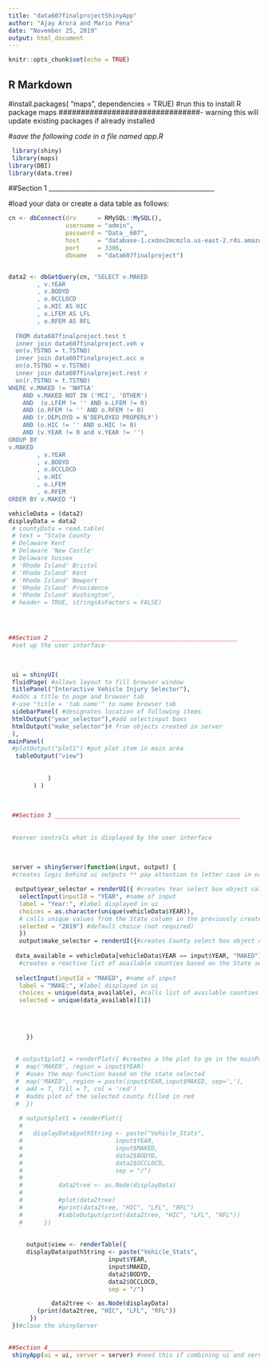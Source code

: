 ```yaml
---
title: "data607finalprojectShinyApp"
author: "Ajay Arora and Mario Pena"
date: "November 25, 2019"
output: html_document
---
```


```r
knitr::opts_chunk$set(echo = TRUE)
```

## R Markdown

#install.packages( "maps", dependencies = TRUE) #run this to install R package maps
 ################################- warning this will update existing packages if already installed

#*save the following code in a file named app.R *
```r
 library(shiny)
 library(maps)
library(DBI)
library(data.tree)
```
##Section 1 ____________________________________________________

 #load your data or create a data table as follows:
 
```r

cn <- dbConnect(drv      = RMySQL::MySQL(), 
                username = "admin", 
                password = "Data__607", 
                host     = "database-1.cxdov2mcmzlo.us-east-2.rds.amazonaws.com", 
                port     = 3306, 
                dbname   = "data607finalproject")


data2 <- dbGetQuery(cn, "SELECT v.MAKED
		, v.YEAR
		, v.BODYD
		, o.OCCLOCD
		, o.HIC AS HIC
		, o.LFEM AS LFL
		, o.RFEM AS RFL
		
  FROM data607finalproject.test t
  inner join data607finalproject.veh v
  on(v.TSTNO = t.TSTNO)
  inner join data607finalproject.occ o
  on(o.TSTNO = v.TSTNO)
  inner join data607finalproject.rest r
  on(r.TSTNO = t.TSTNO)
WHERE v.MAKED != 'NHTSA' 
	AND v.MAKED NOT IN ('MCI', 'OTHER') 
	AND  (o.LFEM != '' AND o.LFEM != 0) 
	AND (o.RFEM != '' AND o.RFEM != 0)
	AND (r.DEPLOYD = N'DEPLOYED PROPERLY')
	AND (o.HIC != '' AND o.HIC != 0)
	AND (v.YEAR != 0 and v.YEAR != '')
GROUP BY
v.MAKED
		, v.YEAR
		, v.BODYD
		, o.OCCLOCD
		, o.HIC 
		, o.LFEM 
		, o.RFEM 
ORDER BY v.MAKED ")
```



```r
vehicleData = (data2)
displayData = data2
 # countyData = read.table(
 # text = "State County
 # Delaware Kent
 # Delaware 'New Castle'
 # Delaware Sussex
 # 'Rhode Island' Bristol
 # 'Rhode Island' Kent
 # 'Rhode Island' Newport
 # 'Rhode Island' Providence
 # 'Rhode Island' Washington",
 # header = TRUE, stringsAsFactors = FALSE)




##Section 2 ____________________________________________________
 #set up the user interface
 
 

 ui = shinyUI(
 fluidPage( #allows layout to fill browser window
 titlePanel("Interactive Vehicle Injury Selector"),
 #adds a title to page and browser tab
 #-use "title = 'tab name'" to name browser tab
 sidebarPanel( #designates location of following items
 htmlOutput("year_selector"),#add selectinput boxs
 htmlOutput("make_selector")# from objects created in server
 ),
mainPanel(
 #plotOutput("plot1") #put plot item in main area
  tableOutput("view")
  
  
           )
       ) )
 
 
 
 ##Section 3 ____________________________________________________
 
 
 #server controls what is displayed by the user interface
 
 
 
 server = shinyServer(function(input, output) {
 #creates logic behind ui outputs ** pay attention to letter case in names

  output$year_selector = renderUI({ #creates Year select box object called in ui
   selectInput(inputId = "YEAR", #name of input
   label = "Year:", #label displayed in ui
   choices = as.character(unique(vehicleData$YEAR)),
   # calls unique values from the State column in the previously created table
   selected = "2019") #default choice (not required)
   })
   output$make_selector = renderUI({#creates County select box object called in ui
  
  data_available = vehicleData[vehicleData$YEAR == input$YEAR, "MAKED"]
   #creates a reactive list of available counties based on the State selection made
  
  selectInput(inputId = "MAKED", #name of input
   label = "MAKE:", #label displayed in ui
   choices = unique(data_available), #calls list of available counties
   selected = unique(data_available)[1])

  
  
  
     })
  
   
  # output$plot1 = renderPlot({ #creates a the plot to go in the mainPanel
  #  map('MAKED', region = input$YEAR)
  #  #uses the map function based on the state selected
  #  map('MAKED', region = paste(input$YEAR,input$MAKED, sep=','),
  #  add = T, fill = T, col = 'red')
  #  #adds plot of the selected county filled in red
  #  })
   
   # output$plot1 = renderPlot({
   #   
   #   displayData$pathString <- paste("Vehicle_Stats", 
   #                          input$YEAR, 
   #                          input$MAKED, 
   #                          data2$BODYD,
   #                          data2$OCCLOCD,
   #                          sep = "/")
   # 
   #          data2tree <- as.Node(displayData)
   # 
   #          #plot(data2tree)
   #          #print(data2tree, "HIC", "LFL", "RFL")            
   #          #tableOutput(print(data2tree, "HIC", "LFL", "RFL"))
   #      })
   
   
     output$view <- renderTable({
     displayData$pathString <- paste("Vehicle_Stats", 
                            input$YEAR, 
                            input$MAKED, 
                            data2$BODYD,
                            data2$OCCLOCD,
                            sep = "/")

            data2tree <- as.Node(displayData)
        (print(data2tree, "HIC", "LFL", "RFL"))
      })
 })#close the shinyServer

 
##Section 4____________________________________________________
 shinyApp(ui = ui, server = server) #need this if combining ui and server into one file.
```